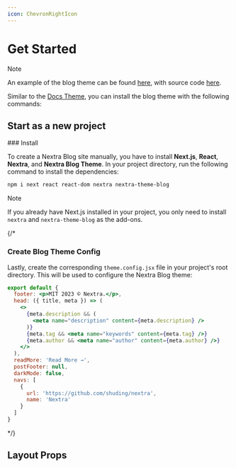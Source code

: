 ```yaml
---
icon: ChevronRightIcon
---
```



# Get Started

> [!NOTE]
>
> An example of the blog theme can be found [here](https://demo.vercel.blog),
> with source code [here](https://github.com/shuding/nextra/tree/main/examples/blog).

Similar to the [Docs Theme](/docs/docs-theme/start), you can install the blog
theme with the following commands:

## Start as a new project

<Steps>
### Install

To create a Nextra Blog site manually, you have to install **Next.js**,
**React**, **Nextra**, and **Nextra Blog Theme**. In your project directory, run
the following command to install the dependencies:

```sh npm2yarn
npm i next react react-dom nextra nextra-theme-blog
```

> [!NOTE]
>
> If you already have Next.js installed in your project, you only need to
> install `nextra` and `nextra-theme-blog` as the add-ons.

<InstallNextraTheme />

<ExampleCode example="blog" filePath="app/layout.jsx" />

{/*

### Create Blog Theme Config

Lastly, create the corresponding `theme.config.jsx` file in your project's root
directory. This will be used to configure the Nextra Blog theme:

```jsx filename="theme.config.jsx"
export default {
  footer: <p>MIT 2023 © Nextra.</p>,
  head: ({ title, meta }) => (
    <>
      {meta.description && (
        <meta name="description" content={meta.description} />
      )}
      {meta.tag && <meta name="keywords" content={meta.tag} />}
      {meta.author && <meta name="author" content={meta.author} />}
    </>
  ),
  readMore: 'Read More →',
  postFooter: null,
  darkMode: false,
  navs: [
    {
      url: 'https://github.com/shuding/nextra',
      name: 'Nextra'
    }
  ]
}
```

*/}

<ReadyToGo />

</Steps>

## Layout Props

<APIDocs
  componentName="Layout"
  packageName="../packages/nextra-theme-blog"
/>
